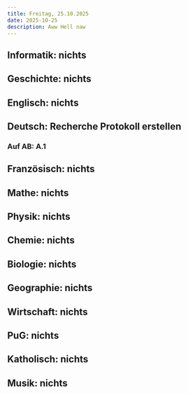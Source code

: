 ```yaml
---
title: Freitag, 25.10.2025
date: 2025-10-25
description: Aww Hell naw
---
```


## Informatik: nichts

## Geschichte: nichts

## Englisch: nichts

## Deutsch: Recherche Protokoll erstellen
### Auf AB: A.1

## Französisch: nichts

## Mathe: nichts

## Physik: nichts

## Chemie: nichts

## Biologie: nichts

## Geographie: nichts

## Wirtschaft: nichts

## PuG: nichts

## Katholisch: nichts

## Musik: nichts
